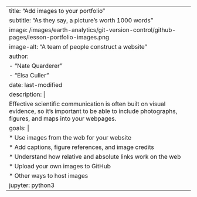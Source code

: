 ---
title: "Add images to your portfolio"
subtitle: "As they say, a picture's worth 1000 words"
image: /images/earth-analytics/git-version-control/github-pages/lesson-portfolio-images.png
image-alt: "A team of people construct a website"
author: 
  - "Nate Quarderer"
  - "Elsa Culler"
date: last-modified
description: |
  Effective scientific communication is often built on visual evidence, so it's important to be able to include photographs, figures, and maps into your webpages.
goals: |
  * Use images from the web for your website
  * Add captions, figure references, and image credits
  * Understand how relative and absolute links work on the web
  * Upload your own images to GitHub
  * Other ways to host images
jupyter: python3
---